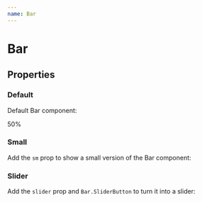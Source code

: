 ```yaml
---
name: Bar
---
```


# Bar


## Properties

<PropsTable of={Bar} />

### Default

Default Bar component:

<Playground>
  <Bar>
    <Bar.Item
      role="progressbar"
      progress={50}
      background="#818bd5"
      aria-valuenow="50"
      aria-valuemin="0"
      aria-valuemax="100"
    >
      50%
    </Bar.Item>
    <Bar.Item
      role="progressbar"
      progress={25}
      aria-valuenow="25"
      aria-valuemin="0"
      aria-valuemax="100"
    />
  </Bar>
</Playground>

### Small

Add the `sm` prop to show a small version of the Bar component:

<Playground>
  <Bar sm>
    <Bar.Item
      role="progressbar"
      progress={50}
      background="#818bd5"
      aria-valuenow="50"
      aria-valuemin="0"
      aria-valuemax="100"
    />
    <Bar.Item
      role="progressbar"
      progress={25}
      aria-valuenow="25"
      aria-valuemin="0"
      aria-valuemax="100"
    />
  </Bar>
</Playground>

### Slider

Add the `slider` prop and `Bar.SliderButton` to turn it into a slider:

<Playground>
  <Bar slider>
    <Bar.Item
      role="progressbar"
      progress={25}
      aria-valuenow="25"
      aria-valuemin="0"
      aria-valuemax="100"
    >
      <Bar.SliderButton />
    </Bar.Item>
  </Bar>
</Playground>
